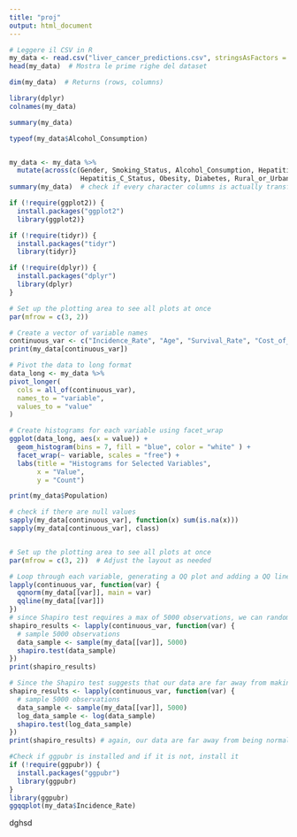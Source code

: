```yaml
---
title: "proj"
output: html_document
---
```


```r

# Leggere il CSV in R
my_data <- read.csv("liver_cancer_predictions.csv", stringsAsFactors = FALSE)
head(my_data)  # Mostra le prime righe del dataset

dim(my_data)  # Returns (rows, columns)

```
```r
library(dplyr)
colnames(my_data)

summary(my_data)

typeof(my_data$Alcohol_Consumption)


my_data <- my_data %>%
  mutate(across(c(Gender, Smoking_Status, Alcohol_Consumption, Hepatitis_B_Status, 
                  Hepatitis_C_Status, Obesity, Diabetes, Rural_or_Urban, Seafood_Consumption, Herbal_Medicine_Use, Healthcare_Access, Screening_Availability, Treatment_Availability, Liver_Transplant_Access, Ethnicity, Preventive_Care, Prediction), factor))
summary(my_data)  # check if every character columns is actually transformed into                     # categorical


```
```r

if (!require(ggplot2)) {
  install.packages("ggplot2")
  library(ggplot2)}

if (!require(tidyr)) {
  install.packages("tidyr")
  library(tidyr)}

if (!require(dplyr)) {
  install.packages("dplyr")
  library(dplyr)
}

# Set up the plotting area to see all plots at once
par(mfrow = c(3, 2))

# Create a vector of variable names
continuous_var <- c("Incidence_Rate", "Age", "Survival_Rate", "Cost_of_Treatment")
print(my_data[continuous_var])

# Pivot the data to long format
data_long <- my_data %>%
pivot_longer(
  cols = all_of(continuous_var),
  names_to = "variable",
  values_to = "value"
)

# Create histograms for each variable using facet_wrap
ggplot(data_long, aes(x = value)) +
  geom_histogram(bins = 7, fill = "blue", color = "white" ) +
  facet_wrap(~ variable, scales = "free") +
  labs(title = "Histograms for Selected Variables",
       x = "Value",
       y = "Count")

print(my_data$Population)
```

```r

# check if there are null values
sapply(my_data[continuous_var], function(x) sum(is.na(x)))
sapply(my_data[continuous_var], class)


# Set up the plotting area to see all plots at once
par(mfrow = c(3, 2))  # Adjust the layout as needed

# Loop through each variable, generating a QQ plot and adding a QQ line
lapply(continuous_var, function(var) {
  qqnorm(my_data[[var]], main = var)
  qqline(my_data[[var]])
})
# since Shapiro test requires a max of 5000 observations, we can randomly sample them
shapiro_results <- lapply(continuous_var, function(var) {
  # sample 5000 observations
  data_sample <- sample(my_data[[var]], 5000)
  shapiro.test(data_sample)
})
print(shapiro_results)

```
```r
# Since the Shapiro test suggests that our data are far away from making us accept Ho: data are normally distributed, let's try computing the log:
shapiro_results <- lapply(continuous_var, function(var) {
  # sample 5000 observations
  data_sample <- sample(my_data[[var]], 5000)
  log_data_sample <- log(data_sample) 
  shapiro.test(log_data_sample)
})
print(shapiro_results) # again, our data are far away from being normal
```
```r
#Check if ggpubr is installed and if it is not, install it
if (!require(ggpubr)) {
  install.packages("ggpubr")
  library(ggpubr)
}
library(ggpubr)
ggqqplot(my_data$Incidence_Rate) 

```

dghsd
